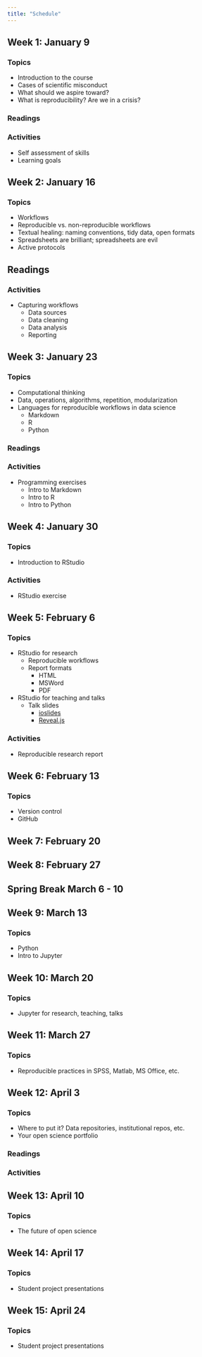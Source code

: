 ```yaml
---
title: "Schedule"
---
```


## Week 1: January 9

### Topics

- Introduction to the course
- Cases of scientific misconduct
- What should we aspire toward?
- What is reproducibility? Are we in a crisis?

### Readings

### Activities

- Self assessment of skills
- Learning goals

## Week 2: January 16

### Topics

- Workflows
- Reproducible vs. non-reproducible workflows
- Textual healing: naming conventions, tidy data, open formats
- Spreadsheets are brilliant; spreadsheets are evil
- Active protocols

## Readings

### Activities

- Capturing workflows
    + Data sources
    + Data cleaning
    + Data analysis
    + Reporting

## Week 3: January 23

### Topics

- Computational thinking
- Data, operations, algorithms, repetition, modularization
- Languages for reproducible workflows in data science
    + Markdown
    + R
    + Python

### Readings

### Activities

- Programming exercises
    + Intro to Markdown
    + Intro to R
    + Intro to Python

## Week 4: January 30

### Topics

- Introduction to RStudio

### Activities

- RStudio exercise

## Week 5: February 6

### Topics

- RStudio for research
    + Reproducible workflows
    + Report formats
        + HTML
        + MSWord
        + PDF
- RStudio for teaching and talks
    + Talk slides
        + [ioslides](http://rmarkdown.rstudio.com/ioslides_presentation_format.html)
        + [Reveal.js](http://rmarkdown.rstudio.com/revealjs_presentation_format.html)
        
### Activities

- Reproducible research report

## Week 6: February 13

### Topics

- Version control
- GitHub

## Week 7: February 20

## Week 8: February 27

## Spring Break March 6 - 10

## Week 9: March 13

### Topics

- Python
- Intro to Jupyter

## Week 10: March 20

### Topics

- Jupyter for research, teaching, talks 

## Week 11: March 27

### Topics

- Reproducible practices in SPSS, Matlab, MS Office, etc.

## Week 12: April 3

### Topics

- Where to put it? Data repositories, institutional repos, etc.
- Your open science portfolio

### Readings

### Activities

## Week 13: April 10

### Topics

- The future of open science

## Week 14: April 17

### Topics

- Student project presentations

## Week 15: April 24

### Topics

- Student project presentations
